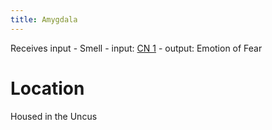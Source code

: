 ```yaml
---
title: Amygdala
---
```


Receives input
- Smell
    - input: [CN 1]({{< var ref-cn1.path >}})
    - output: Emotion of Fear

# Location
Housed in the Uncus